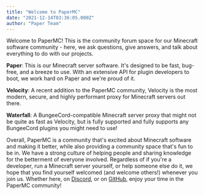 ```yaml
---
title: "Welcome to PaperMC"
date: "2021-12-14T03:36:05.000Z"
author: "Paper Team"
---
```


Welcome to PaperMC! This is the community forum space for our Minecraft software community - here, we ask questions, give answers, and talk about everything to do with our projects.

**Paper**: This is our Minecraft server software. It's designed to be fast, bug-free, and a breeze to use. With an extensive API for plugin developers to boot, we work hard on Paper and we're proud of it.

**Velocity**: A recent addition to the PaperMC community, Velocity is the most modern, secure, and highly performant proxy for Minecraft servers out there.

**Waterfall**: A BungeeCord-compatible Minecraft server proxy that might not be quite as fast as Velocity, but is fully supported and fully supports any BungeeCord plugins you might need to use!

Overall, PaperMC is a community that's excited about Minecraft software and making it better, while also providing a community space that's fun to be in. We have a strong culture of helping people and sharing knowledge for the betterment of everyone involved. Regardless of if you're a developer, run a Minecraft server yourself, or help someone else do it, we hope that you find yourself welcomed (and welcome others!) whenever you join us. Whether here, on [Discord](https://discord.gg/papermc), or on [GitHub](https://github.com/PaperMC), enjoy your time in the PaperMC community!
